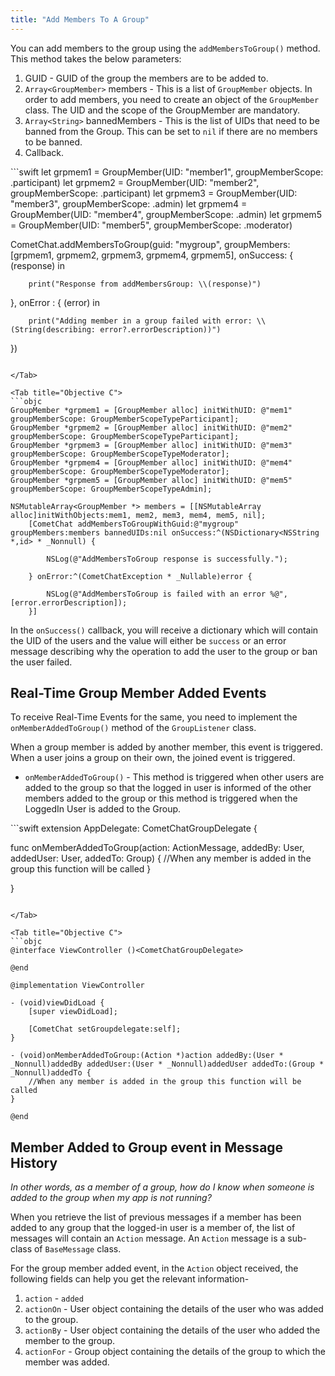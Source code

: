 ```yaml
---
title: "Add Members To A Group"
---
```




You can add members to the group using the `addMembersToGroup()` method. This method takes the below parameters:

1. GUID - GUID of the group the members are to be added to.
2. `Array<GroupMember>` members - This is a list of `GroupMember` objects. In order to add members, you need to create an object of the `GroupMember` class. The UID and the scope of the GroupMember are mandatory.
3. `Array<String>` bannedMembers - This is the list of UIDs that need to be banned from the Group. This can be set to `nil` if there are no members to be banned.
4. Callback.

<Tabs>
<Tab title="Swift">
```swift
let grpmem1 = GroupMember(UID: "member1", groupMemberScope: .participant)
let grpmem2 = GroupMember(UID: "member2", groupMemberScope: .participant)
let grpmem3 = GroupMember(UID: "member3", groupMemberScope: .admin)
let grpmem4 = GroupMember(UID: "member4", groupMemberScope: .admin)
let grpmem5 = GroupMember(UID: "member5", groupMemberScope: .moderator)

CometChat.addMembersToGroup(guid: "mygroup", groupMembers: [grpmem1, grpmem2, grpmem3, grpmem4, grpmem5], onSuccess: { (response) in

		print("Response from addMembersGroup: \\(response)")

}, onError : { (error) in

		print("Adding member in a group failed with error: \\(String(describing: error?.errorDescription))")

})
```

</Tab>

<Tab title="Objective C">
```objc
GroupMember *grpmem1 = [GroupMember alloc] initWithUID: @"mem1" groupMemberScope: GroupMemberScopeTypeParticipant];
GroupMember *grpmem2 = [GroupMember alloc] initWithUID: @"mem2" groupMemberScope: GroupMemberScopeTypeParticipant];
GroupMember *grpmem3 = [GroupMember alloc] initWithUID: @"mem3" groupMemberScope: GroupMemberScopeTypeModerator];
GroupMember *grpmem4 = [GroupMember alloc] initWithUID: @"mem4" groupMemberScope: GroupMemberScopeTypeModerator];
GroupMember *grpmem5 = [GroupMember alloc] initWithUID: @"mem5" groupMemberScope: GroupMemberScopeTypeAdmin];

NSMutableArray<GroupMember *> members = [[NSMutableArray alloc]initWithObjects:mem1, mem2, mem3, mem4, mem5, nil];
    [CometChat addMembersToGroupWithGuid:@"mygroup" groupMembers:members bannedUIDs:nil onSuccess:^(NSDictionary<NSString *,id> * _Nonnull) {

        NSLog(@"AddMembersToGroup response is successfully.");

    } onError:^(CometChatException * _Nullable)error {

        NSLog(@"AddMembersToGroup is failed with an error %@", [error.errorDescription]);
    }]
```

</Tab>

</Tabs>

In the `onSuccess()` callback, you will receive a dictionary which will contain the UID of the users and the value will either be `success` or an error message describing why the operation to add the user to the group or ban the user failed.

## Real-Time Group Member Added Events

To receive Real-Time Events for the same, you need to implement the `onMemberAddedToGroup()` method of the `GroupListener` class.

<Note>

When a group member is added by another member, this event is triggered. When a user joins a group on their own, the joined event is triggered.

</Note>

* `onMemberAddedToGroup()` - This method is triggered when other users are added to the group so that the logged in user is informed of the other members added to the group or this method is triggered when the LoggedIn User is added to the Group.

<Tabs>
<Tab title="Swift">
```swift
extension AppDelegate: CometChatGroupDelegate {

  func onMemberAddedToGroup(action: ActionMessage, addedBy: User, addedUser: User, addedTo: Group) {
      //When any member is added in the group this function will be called
  }

}
```

</Tab>

<Tab title="Objective C">
```objc
@interface ViewController ()<CometChatGroupDelegate>

@end

@implementation ViewController

- (void)viewDidLoad {
    [super viewDidLoad];

    [CometChat setGroupdelegate:self];
}

- (void)onMemberAddedToGroup:(Action *)action addedBy:(User * _Nonnull)addedBy addedUser:(User * _Nonnull)addedUser addedTo:(Group * _Nonnull)addedTo {
    //When any member is added in the group this function will be called
}

@end
```

</Tab>

</Tabs>

## Member Added to Group event in Message History

*In other words, as a member of a group, how do I know when someone is added to the group when my app is not running?*

When you retrieve the list of previous messages if a member has been added to any group that the logged-in user is a member of, the list of messages will contain an `Action` message. An `Action` message is a sub-class of `BaseMessage` class.

For the group member added event, in the `Action` object received, the following fields can help you get the relevant information-

1. `action` - `added`
2. `actionOn` - User object containing the details of the user who was added to the group.
3. `actionBy` - User object containing the details of the user who added the member to the group.
4. `actionFor` - Group object containing the details of the group to which the member was added.
